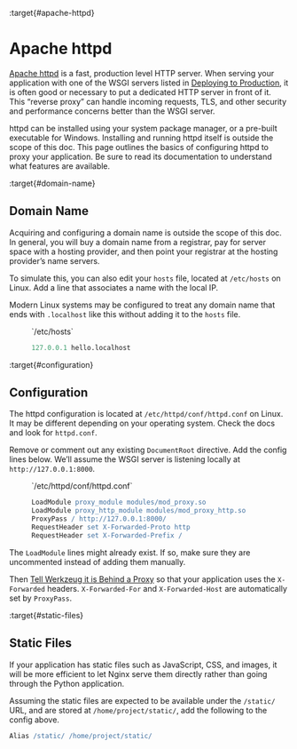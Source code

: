 :target{#apache-httpd}

# Apache httpd

[Apache httpd](https://httpd.apache.org/) is a fast, production level HTTP server. When serving
your application with one of the WSGI servers listed in [Deploying to Production](index.mdx), it
is often good or necessary to put a dedicated HTTP server in front of
it. This “reverse proxy” can handle incoming requests, TLS, and other
security and performance concerns better than the WSGI server.

httpd can be installed using your system package manager, or a pre-built
executable for Windows. Installing and running httpd itself is outside
the scope of this doc. This page outlines the basics of configuring
httpd to proxy your application. Be sure to read its documentation to
understand what features are available.

:target{#domain-name}

## Domain Name

Acquiring and configuring a domain name is outside the scope of this
doc. In general, you will buy a domain name from a registrar, pay for
server space with a hosting provider, and then point your registrar
at the hosting provider’s name servers.

To simulate this, you can also edit your `hosts` file, located at
`/etc/hosts` on Linux. Add a line that associates a name with the
local IP.

Modern Linux systems may be configured to treat any domain name that
ends with `.localhost` like this without adding it to the `hosts`
file.

<figure id="id2">
  <figcaption>
    `/etc/hosts`
  </figcaption>

  ```python
  127.0.0.1 hello.localhost
  ```
</figure>

:target{#configuration}

## Configuration

The httpd configuration is located at `/etc/httpd/conf/httpd.conf` on
Linux. It may be different depending on your operating system. Check the
docs and look for `httpd.conf`.

Remove or comment out any existing `DocumentRoot` directive. Add the
config lines below. We’ll assume the WSGI server is listening locally at
`http://127.0.0.1:8000`.

<figure id="id3">
  <figcaption>
    `/etc/httpd/conf/httpd.conf`
  </figcaption>

  ```apache
  LoadModule proxy_module modules/mod_proxy.so
  LoadModule proxy_http_module modules/mod_proxy_http.so
  ProxyPass / http://127.0.0.1:8000/
  RequestHeader set X-Forwarded-Proto http
  RequestHeader set X-Forwarded-Prefix /
  ```
</figure>

The `LoadModule` lines might already exist. If so, make sure they are
uncommented instead of adding them manually.

Then [Tell Werkzeug it is Behind a Proxy](proxy_fix.mdx) so that your application uses the `X-Forwarded`
headers. `X-Forwarded-For` and `X-Forwarded-Host` are automatically
set by `ProxyPass`.

:target{#static-files}

## Static Files

If your application has static files such as JavaScript, CSS, and
images, it will be more efficient to let Nginx serve them directly
rather than going through the Python application.

Assuming the static files are expected to be available under the
`/static/` URL, and are stored at `/home/project/static/`, add the
following to the config above.

```apache
Alias /static/ /home/project/static/
```
